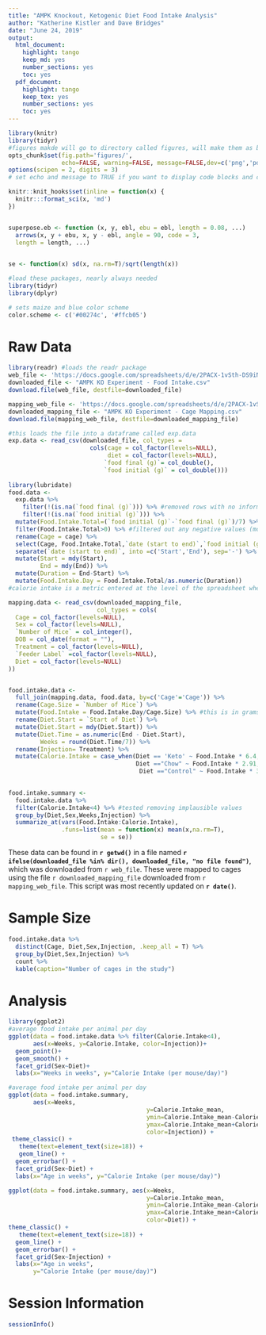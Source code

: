 ```yaml
---
title: "AMPK Knockout, Ketogenic Diet Food Intake Analysis"
author: "Katherine Kistler and Dave Bridges"
date: "June 24, 2019"
output:
  html_document:
    highlight: tango
    keep_md: yes
    number_sections: yes
    toc: yes
  pdf_document:
    highlight: tango
    keep_tex: yes
    number_sections: yes
    toc: yes
---
```


```r
library(knitr)
library(tidyr)
#figures makde will go to directory called figures, will make them as both png and pdf files 
opts_chunk$set(fig.path='figures/',
               echo=FALSE, warning=FALSE, message=FALSE,dev=c('png','pdf'))
options(scipen = 2, digits = 3)
# set echo and message to TRUE if you want to display code blocks and code output respectively

knitr::knit_hooks$set(inline = function(x) {
  knitr:::format_sci(x, 'md')
})


superpose.eb <- function (x, y, ebl, ebu = ebl, length = 0.08, ...)
  arrows(x, y + ebu, x, y - ebl, angle = 90, code = 3,
  length = length, ...)

  
se <- function(x) sd(x, na.rm=T)/sqrt(length(x))

#load these packages, nearly always needed
library(tidyr)
library(dplyr)

# sets maize and blue color scheme
color.scheme <- c('#00274c', '#ffcb05')
```


# Raw Data

```r
library(readr) #loads the readr package
web_file <- 'https://docs.google.com/spreadsheets/d/e/2PACX-1vSth-DS9iN3peHkt9-C8vz2pNWKSw2Y_rSCNCLq-7DIbzMZ_8rjLITffQjLT3jw7lEUFfacXQeakkEB/pub?gid=97441873&single=true&output=csv' 
downloaded_file <- "AMPK KO Experiment - Food Intake.csv"
download.file(web_file, destfile=downloaded_file)

mapping_web_file <- 'https://docs.google.com/spreadsheets/d/e/2PACX-1vSth-DS9iN3peHkt9-C8vz2pNWKSw2Y_rSCNCLq-7DIbzMZ_8rjLITffQjLT3jw7lEUFfacXQeakkEB/pub?gid=801187280&single=true&output=csv'
downloaded_mapping_file <- "AMPK KO Experiment - Cage Mapping.csv"
download.file(mapping_web_file, destfile=downloaded_mapping_file)

#this loads the file into a dataframe called exp.data 
exp.data <- read_csv(downloaded_file, col_types = 
                       cols(cage = col_factor(levels=NULL),
                            diet = col_factor(levels=NULL),
                           `food final (g)`= col_double(),
                           `food initial (g)` = col_double()))
                      
library(lubridate)
food.data <-
  exp.data %>%
    filter(!(is.na(`food final (g)`))) %>% #removed rows with no information
    filter(!(is.na(`food initial (g)`))) %>%
  mutate(Food.Intake.Total=(`food initial (g)`-`food final (g)`)/7) %>% #this is in grams per day per cage
  filter(Food.Intake.Total>0) %>% #filtered out any negative values (mostly ongoing cages)
  rename(Cage = cage) %>%
  select(Cage, Food.Intake.Total,`date (start to end)`,`food initial (g)`,`food final (g)`) %>%
  separate(`date (start to end)`, into =c('Start','End'), sep='-') %>%
  mutate(Start = mdy(Start),
         End = mdy(End)) %>%
  mutate(Duration = End-Start) %>%
  mutate(Food.Intake.Day = Food.Intake.Total/as.numeric(Duration))
#calorie intake is a metric entered at the level of the spreadsheet where the calories eaten per cage is divided by the number of animals in each cage and multiplied by the utilizable energy in each diet (Diet= 4.73 kcal/g, NCD=2.91 kcal/g).

mapping.data <- read_csv(downloaded_mapping_file,
                         col_types = cols(
  Cage = col_factor(levels=NULL),
  Sex = col_factor(levels=NULL),
  `Number of Mice` = col_integer(),
  DOB = col_date(format = ""),
  Treatment = col_factor(levels=NULL),
  `Feeder Label` =col_factor(levels=NULL),
  Diet = col_factor(levels=NULL)
))


food.intake.data <- 
  full_join(mapping.data, food.data, by=c('Cage'='Cage')) %>%
  rename(Cage.Size = `Number of Mice`) %>%
  mutate(Food.Intake = Food.Intake.Day/Cage.Size) %>% #this is in grams per cage per mouse
  rename(Diet.Start = `Start of Diet`) %>%
  mutate(Diet.Start = mdy(Diet.Start)) %>%
  mutate(Diet.Time = as.numeric(End - Diet.Start),
         Weeks = round(Diet.Time/7)) %>%
  rename(Injection= Treatment) %>%   
  mutate(Calorie.Intake = case_when(Diet == 'Keto' ~ Food.Intake * 6.4, 
                                    Diet =="Chow" ~ Food.Intake * 2.91, #need to manually set when cages are on chow
                                     Diet =="Control" ~ Food.Intake * 3.8)) 
  

food.intake.summary <-
  food.intake.data %>%
  filter(Calorie.Intake<4) %>% #tested removing implausible values
  group_by(Diet,Sex,Weeks,Injection) %>%
  summarize_at(vars(Food.Intake:Calorie.Intake),
               .funs=list(mean = function(x) mean(x,na.rm=T),
                          se = se))
```

These data can be found in **`r getwd()`** in a file named **`r ifelse(downloaded_file %in% dir(), downloaded_file, "no file found")`**, which was downloaded from `r web_file`.  These were mapped to cages using the file `r downloaded_mapping_file` downloaded from `r mapping_web_file`.  This script was most recently updated on **`r date()`**.


# Sample Size

```r
food.intake.data %>%
  distinct(Cage, Diet,Sex,Injection, .keep_all = T) %>%
  group_by(Diet,Sex,Injection) %>%
  count %>%
  kable(caption="Number of cages in the study")
```

# Analysis

```r
library(ggplot2)
#average food intake per animal per day
ggplot(data = food.intake.data %>% filter(Calorie.Intake<4),
       aes(x=Weeks, y=Calorie.Intake, color=Injection))+
  geom_point()+
  geom_smooth() +
  facet_grid(Sex~Diet)+
  labs(x="Weeks in weeks", y="Calorie Intake (per mouse/day)")
```

```r
#average food intake per animal per day
ggplot(data = food.intake.summary,
       aes(x=Weeks, 
                                       y=Calorie.Intake_mean,
                                       ymin=Calorie.Intake_mean-Calorie.Intake_se,
                                       ymax=Calorie.Intake_mean+Calorie.Intake_se,
                                       color=Injection)) +
 theme_classic() +
   theme(text=element_text(size=18)) +
   geom_line() +
  geom_errorbar() +
  facet_grid(Sex~Diet) +
  labs(x="Age in weeks", y="Calorie Intake (per mouse/day)")

ggplot(data = food.intake.summary, aes(x=Weeks, 
                                       y=Calorie.Intake_mean,
                                       ymin=Calorie.Intake_mean-Calorie.Intake_se,
                                       ymax=Calorie.Intake_mean+Calorie.Intake_se,
                                       color=Diet)) +
theme_classic() +
   theme(text=element_text(size=18)) +
  geom_line() +
  geom_errorbar() +
  facet_grid(Sex~Injection) +
  labs(x="Age in weeks",
       y="Calorie Intake (per mouse/day)")
```

# Session Information

```r
sessionInfo()
```